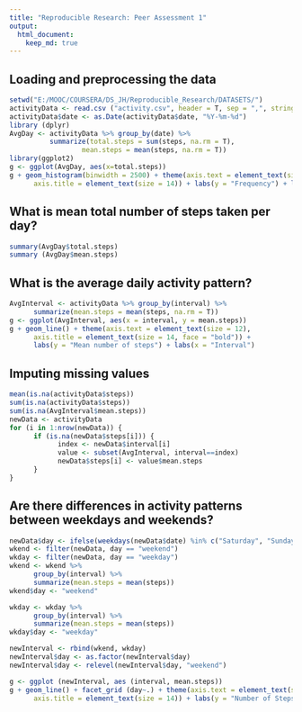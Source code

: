 ```yaml
---
title: "Reproducible Research: Peer Assessment 1"
output: 
  html_document:
    keep_md: true
---
```



## Loading and preprocessing the data
```r
setwd("E:/MOOC/COURSERA/DS_JH/Reproducible_Research/DATASETS/")
activityData <- read.csv ("activity.csv", header = T, sep = ",", stringsAsFactors = F)
activityData$date <- as.Date(activityData$date, "%Y-%m-%d")
library (dplyr)
AvgDay <- activityData %>% group_by(date) %>%
          summarize(total.steps = sum(steps, na.rm = T), 
                  mean.steps = mean(steps, na.rm = T))
library(ggplot2)
g <- ggplot(AvgDay, aes(x=total.steps))
g + geom_histogram(binwidth = 2500) + theme(axis.text = element_text(size = 12),  
      axis.title = element_text(size = 14)) + labs(y = "Frequency") + labs(x = "Total steps/day")

```
## What is mean total number of steps taken per day?
```r
summary(AvgDay$total.steps)
summary (AvgDay$mean.steps)
```

## What is the average daily activity pattern?
```r
AvgInterval <- activityData %>% group_by(interval) %>%
      summarize(mean.steps = mean(steps, na.rm = T))
g <- ggplot(AvgInterval, aes(x = interval, y = mean.steps))
g + geom_line() + theme(axis.text = element_text(size = 12), 
      axis.title = element_text(size = 14, face = "bold")) + 
      labs(y = "Mean number of steps") + labs(x = "Interval")

```
## Imputing missing values
```r
mean(is.na(activityData$steps))
sum(is.na(activityData$steps))
sum(is.na(AvgInterval$mean.steps))
newData <- activityData
for (i in 1:nrow(newData)) {
      if (is.na(newData$steps[i])) {
            index <- newData$interval[i]
            value <- subset(AvgInterval, interval==index)
            newData$steps[i] <- value$mean.steps
      }
}
```
## Are there differences in activity patterns between weekdays and weekends?
```r
newData$day <- ifelse(weekdays(newData$date) %in% c("Saturday", "Sunday"), "weekend", "weekday")
wkend <- filter(newData, day == "weekend")
wkday <- filter(newData, day == "weekday")
wkend <- wkend %>%
      group_by(interval) %>%
      summarize(mean.steps = mean(steps)) 
wkend$day <- "weekend"

wkday <- wkday %>%
      group_by(interval) %>%
      summarize(mean.steps = mean(steps)) 
wkday$day <- "weekday"

newInterval <- rbind(wkend, wkday)
newInterval$day <- as.factor(newInterval$day)
newInterval$day <- relevel(newInterval$day, "weekend")

g <- ggplot (newInterval, aes (interval, mean.steps))
g + geom_line() + facet_grid (day~.) + theme(axis.text = element_text(size = 12), 
      axis.title = element_text(size = 14)) + labs(y = "Number of Steps") + labs(x = "Interval")
```
